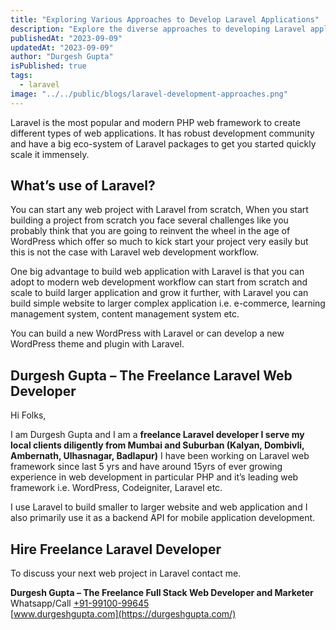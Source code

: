 ```yaml
---
title: "Exploring Various Approaches to Develop Laravel Applications"
description: "Explore the diverse approaches to developing Laravel applications - from monolithic to microservices, API-driven, and serverless options. Find the ideal strategy for your project needs in this comprehensive guide."
publishedAt: "2023-09-09"
updatedAt: "2023-09-09"
author: "Durgesh Gupta"
isPublished: true
tags:
  - laravel
image: "../../public/blogs/laravel-development-approaches.png"
---
```


Laravel is the most popular and modern PHP web framework to create different types of web applications. It has robust development community and have a big eco-system of Laravel packages to get you started quickly scale it immensely.

## What’s use of Laravel?

You can start any web project with Laravel from scratch, When you start building a project from scratch you face several challenges like you probably think that you are going to reinvent the wheel in the age of WordPress which offer so much to kick start your project very easily but this is not the case with Laravel web development workflow.

One big advantage to build web application with Laravel is that you can adopt to modern web development workflow can start from scratch and scale to build larger application and grow it further, with Laravel you can build simple website to larger complex application i.e. e-commerce, learning management system, content management system etc.

You can build a new WordPress with Laravel or can develop a new WordPress theme and plugin with Laravel.

## Durgesh Gupta – The Freelance Laravel Web Developer

Hi Folks,

I am Durgesh Gupta and I am a **freelance Laravel developer I serve my local clients diligently from Mumbai and Suburban (Kalyan, Dombivli, Ambernath, Ulhasnagar, Badlapur)** I have been working on Laravel web framework since last 5 yrs and have around 15yrs of ever growing experience in web development in particular PHP and it’s leading web framework i.e. WordPress, Codeigniter, Laravel etc.

I use Laravel to build smaller to larger website and web application and I also primarily use it as a backend API for mobile application development.

## Hire Freelance Laravel Developer

To discuss your next web project in Laravel contact me.

**Durgesh Gupta – The Freelance Full Stack Web Developer and Marketer**  
Whatsapp/Call [+91-99100-99645](https://wa.me/919910099645)  
[www.durgeshgupta.com](https://durgeshgupta.com/)

